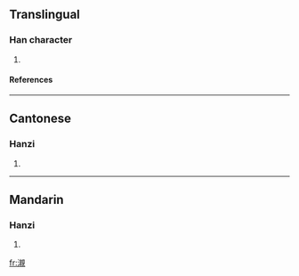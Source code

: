 ==Translingual==
===Han character===
{{Han char|rn=85|rad=水|as=16|sn=19|four=3611<sub>0</sub>|canj=水卜木山 (EYDU)}}
# {{defn|Han|sort=水16}}
====References====
{{Han ref|kx=0659.450|dkj=18649|hdz=31784.160|uh=7019|ud=28697|bh=F25C|bd=62044}}

----
==Cantonese==
===Hanzi===
{{yue-hanzi|jyut=|y=chan3}}
# {{defn|Cantonese}}

----
==Mandarin==
===Hanzi===
{{cmn-hanzi|pin=[[qīn]] ([[qin1]])|wg=ch'in<sup>1</sup>}}
# {{defn|Mandarin}}

[[fr:瀙]]
